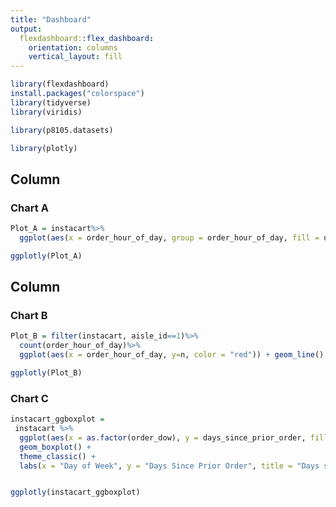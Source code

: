 ```yaml
---
title: "Dashboard"
output: 
  flexdashboard::flex_dashboard:
    orientation: columns
    vertical_layout: fill
---
```


```r
library(flexdashboard)
install.packages("colorspace")
library(tidyverse)
library(viridis)

library(p8105.datasets)

library(plotly)
```

Column {data-width=650}
-----------------------------------------------------------------------

### Chart A

```r
Plot_A = instacart%>%
  ggplot(aes(x = order_hour_of_day, group = order_hour_of_day, fill = order_hour_of_day)) + geom_histogram() + stat_bin(bins = 24) + labs(x = "Hour of the Day", title = "Items Ordered by hour of the day")

ggplotly(Plot_A)
```

Column {data-width=350}
-----------------------------------------------------------------------

### Chart B

```r
Plot_B = filter(instacart, aisle_id==1)%>%
  count(order_hour_of_day)%>%
  ggplot(aes(x = order_hour_of_day, y=n, color = "red")) + geom_line() + geom_point()  + theme(legend.position="none") + labs(x = "Hour of the Day", y = "Items ordered", title = "Items Ordered by Hour of the day")

ggplotly(Plot_B)

```


### Chart C

```r
instacart_ggboxplot = 
 instacart %>% 
  ggplot(aes(x = as.factor(order_dow), y = days_since_prior_order, fill = as.factor(order_dow))) +
  geom_boxplot() +
  theme_classic() + 
  labs(x = "Day of Week", y = "Days Since Prior Order", title = "Days since Prior Order by Day of Week", fill = "Day")


ggplotly(instacart_ggboxplot)
```

